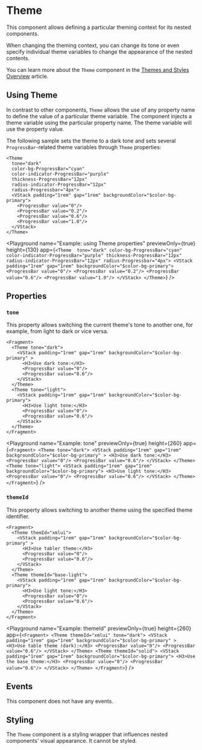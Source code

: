 # Theme

This component allows defining a particular theming context for its nested components.

When changing the theming context, you can change its tone or even specify individual theme variables to change the appearance of the nested contents.

You can learn more about the `Theme` component in the [Themes and Styles Overview](/learning/themes/overview/#style-scopes) article.

## Using Theme

In contrast to other components, `Theme` allows the use of any property name to define the value of a particular theme variable. The component injects a theme variable using the particular property name. The theme variable will use the property value.

The following sample sets the theme to a dark tone and sets several `ProgressBar`-related theme variables through `Theme` properties:

```ueml copy {2-7}
<Theme 
  tone="dark"
  color-bg-ProgressBar="cyan"
  color-indicator-ProgressBar="purple"
  thickness-ProgressBar="12px"
  radius-indicator-ProgressBar="12px"
  radius-Progressbar="4px">
  <VStack padding="1rem" gap="1rem" backgroundColor="$color-bg-primary">
    <ProgressBar value="0"/>
    <ProgressBar value="0.2"/>
    <ProgressBar value="0.6"/>
    <ProgressBar value="1.0"/>
  </VStack>
</Theme>
```

<Playground
  name="Example: using Theme properties"
  previewOnly={true}
  height={130}
  app={`
    <Theme 
      tone="dark"
      color-bg-ProgressBar="cyan"
      color-indicator-ProgressBar="purple"
      thickness-ProgressBar="12px"
      radius-indicator-ProgressBar="12px"
      radius-Progressbar="4px">
      <VStack padding="1rem" gap="1rem" backgroundColor="$color-bg-primary">
        <ProgressBar value="0"/>
        <ProgressBar value="0.2"/>
        <ProgressBar value="0.6"/>
        <ProgressBar value="1.0"/>
      </VStack>
    </Theme>
`}
/>

## Properties

### `tone`

This property allows switching the current theme's tone to another one, for example, from light to dark or vice versa.

```ueml copy {2,8,9,15}
<Fragment>
  <Theme tone="dark">
    <VStack padding="1rem" gap="1rem" backgroundColor="$color-bg-primary" >
      <H3>Use dark tone:</H3>
      <ProgressBar value="0"/>
      <ProgressBar value="0.6"/>
    </VStack>
  </Theme>
  <Theme tone="light">
    <VStack padding="1rem" gap="1rem" backgroundColor="$color-bg-primary">
      <H3>Use light tone:</H3>
      <ProgressBar value="0"/>
      <ProgressBar value="0.6"/>
    </VStack>
  </Theme>
</Fragment>
```

<Playground
  name="Example: tone"
  previewOnly={true}
  height={260}
  app={`
    <Fragment>
      <Theme tone="dark">
        <VStack padding="1rem" gap="1rem" backgroundColor="$color-bg-primary" >
          <H3>Use dark tone:</H3>
          <ProgressBar value="0"/>
          <ProgressBar value="0.6"/>
        </VStack>
     </Theme>
      <Theme tone="light">
        <VStack padding="1rem" gap="1rem" backgroundColor="$color-bg-primary">
          <H3>Use light tone:</H3>
          <ProgressBar value="0"/>
          <ProgressBar value="0.6"/>
        </VStack>
     </Theme>
   </Fragment>
  `}
/>

### `themeId`

This property allows switching to another theme using the specified theme identifier.

```ueml copy {2,8,9,15}
<Fragment>
  <Theme themId="xmlui">
    <VStack padding="1rem" gap="1rem" backgroundColor="$color-bg-primary" >
      <H3>Use tabler theme:</H3>
      <ProgressBar value="0"/>
      <ProgressBar value="0.6"/>
    </VStack>
  </Theme>
  <Theme themeId="base-light">
    <VStack padding="1rem" gap="1rem" backgroundColor="$color-bg-primary">
      <H3>Use light tone:</H3>
      <ProgressBar value="0"/>
      <ProgressBar value="0.6"/>
    </VStack>
  </Theme>
</Fragment>
```

<Playground
  name="Example: themeId"
  previewOnly={true}
  height={260}
  app={`
    <Fragment>
      <Theme themeId="xmlui" tone="dark">
        <VStack padding="1rem" gap="1rem" backgroundColor="$color-bg-primary" >
          <H3>Use table theme (dark):</H3>
          <ProgressBar value="0"/>
          <ProgressBar value="0.6"/>
        </VStack>
     </Theme>
      <Theme themeId="solid">
        <VStack padding="1rem" gap="1rem" backgroundColor="$color-bg-primary">
          <H3>Use the base theme:</H3>
          <ProgressBar value="0"/>
          <ProgressBar value="0.6"/>
        </VStack>
     </Theme>
   </Fragment>
  `}
/>

## Events

This component does not have any events.

## Styling

The `Theme` component is a styling wrapper that influences nested components' visual appearance. It cannot be styled.
